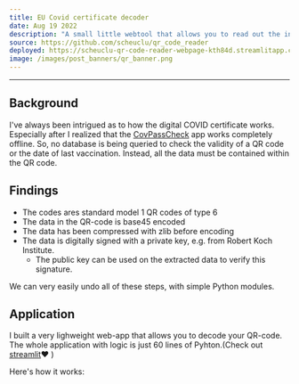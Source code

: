 ```yaml
---
title: EU Covid certificate decoder
date: Aug 19 2022
description: "A small little webtool that allows you to read out the information stored in your EU Covid certificate (Green Pass)"
source: https://github.com/scheuclu/qr_code_reader
deployed: https://scheuclu-qr-code-reader-webpage-kth84d.streamlitapp.com
image: /images/post_banners/qr_banner.png
---
```


___
## Background
I've always been intrigued as to how the digital COVID certificate works. Especially after I realized that the [CovPassCheck]([TODO](https://play.google.com/store/apps/details?id=de.rki.covpass.checkapp&hl=en_GB&gl=US)) app works completely offline. So, no database is being queried to check the validity of a QR code or the date of last vaccination. Instead, all the data must be contained within the QR code.

## Findings

- The codes ares standard model 1 QR codes of type 6
- The data in the QR-code is base45 encoded
- The data has been compressed with zlib before encoding
- The data is digitally signed with a private key, e.g. from Robert Koch Institute.
  - The public key can be used on the extracted data to verify this signature.

We can very easily undo all of these steps, with simple Python modules.


## Application

I built a very lighweight web-app that allows you to decode your QR-code.
The whole application with logic is just 60 lines of Pyhton.(Check out [streamlit](https://streamlit.io)❤️ )

Here's how it works:
<YouTube videoId="nmRsv5Ye4IU"/>